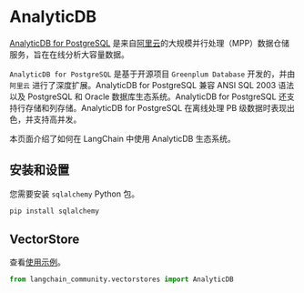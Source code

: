 # AnalyticDB

[AnalyticDB for PostgreSQL](https://www.alibabacloud.com/help/en/analyticdb-for-postgresql/latest/product-introduction-overview) 是来自[阿里云](https://www.alibabacloud.com/)的大规模并行处理（MPP）数据仓储服务，旨在在线分析大容量数据。

`AnalyticDB for PostgreSQL` 是基于开源项目 `Greenplum Database` 开发的，并由 `阿里云` 进行了深度扩展。AnalyticDB for PostgreSQL 兼容 ANSI SQL 2003 语法以及 PostgreSQL 和 Oracle 数据库生态系统。AnalyticDB for PostgreSQL 还支持行存储和列存储。AnalyticDB for PostgreSQL 在离线处理 PB 级数据时表现出色，并支持高并发。

本页面介绍了如何在 LangChain 中使用 AnalyticDB 生态系统。

## 安装和设置

您需要安装 `sqlalchemy` Python 包。

```bash
pip install sqlalchemy
```

## VectorStore

查看[使用示例](/docs/integrations/vectorstores/analyticdb)。

```python
from langchain_community.vectorstores import AnalyticDB
```